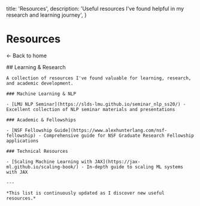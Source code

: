 
  title: 'Resources',
  description: 'Useful resources I\'ve found helpful in my research and learning journey',
}

<div id="wrapper">
  <div id="left" className="container">
    <div className="flex flex-col">
      <h1 style={{ fontSize: '2rem', marginBottom: '1rem' }}>Resources</h1>
      <p><Link href="/">← Back to home</Link></p>
    </div>
  </div>
  
  <div id="right" className="container">
    ## Learning & Research

    A collection of resources I've found valuable for learning, research, and academic development.

    ### Machine Learning & NLP

    - [LMU NLP Seminar](https://slds-lmu.github.io/seminar_nlp_ss20/) - Excellent collection of NLP seminar materials and presentations

    ### Academic & Fellowships

    - [NSF Fellowship Guide](https://www.alexhunterlang.com/nsf-fellowship) - Comprehensive guide for NSF Graduate Research Fellowship applications

    ### Technical Resources

    - [Scaling Machine Learning with JAX](https://jax-ml.github.io/scaling-book/) - In-depth guide to scaling ML systems with JAX

    ---

    *This list is continuously updated as I discover new useful resources.*
  </div>
</div>

